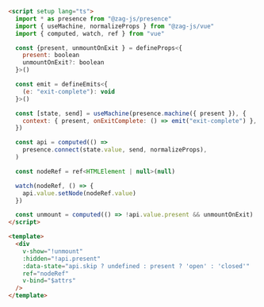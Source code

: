 ```html
<script setup lang="ts">
  import * as presence from "@zag-js/presence"
  import { useMachine, normalizeProps } from "@zag-js/vue"
  import { computed, watch, ref } from "vue"

  const {present, unmountOnExit } = defineProps<{
    present: boolean
    unmountOnExit?: boolean
  }>()

  const emit = defineEmits<{
    (e: "exit-complete"): void
  }>()

  const [state, send] = useMachine(presence.machine({ present }), {
    context: { present, onExitComplete: () => emit("exit-complete") },
  })

  const api = computed(() =>
    presence.connect(state.value, send, normalizeProps),
  )

  const nodeRef = ref<HTMLElement | null>(null)

  watch(nodeRef, () => {
    api.value.setNode(nodeRef.value)
  })

  const unmount = computed(() => !api.value.present && unmountOnExit)
</script>

<template>
  <div
    v-show="!unmount"
    :hidden="!api.present"
    :data-state="api.skip ? undefined : present ? 'open' : 'closed'"
    ref="nodeRef"
    v-bind="$attrs"
  />
</template>
```

